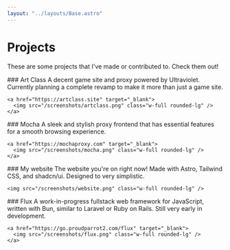 ```yaml
---
layout: "../layouts/Base.astro"
---
```




# Projects
These are some projects that I've made or contributed to. Check them out!
<div class="grid grid-cols-2 gap-5">
  <div>
    ### Art Class
    A decent game site and proxy powered by Ultraviolet. Currently planning a complete revamp to make it more than just a game site.

    <a href="https://artclass.site" target="_blank">
      <img src="/screenshots/artclass.png" class="w-full rounded-lg" />
    </a>
  </div>

  <div>
    ### Mocha
    A sleek and stylish proxy frontend that has essential features for a smooth browsing experience.

    <a href="https://mochaproxy.com" target="_blank">
      <img src="/screenshots/mocha.png" class="w-full rounded-lg" />
    </a>
  </div>

  <div>
    ### My website
    The website you're on right now! Made with Astro, Tailwind CSS, and shadcn/ui. Designed to very simplistic.

    <img src="/screenshots/website.png" class="w-full rounded-lg" />
  </div>

  <div>
    ### Flux
    A work-in-progress fullstack web framework for JavaScript, written with Bun, similar to Laravel or Ruby on Rails. Still very early in development.

    <a href="https://go.proudparrot2.com/flux" target="_blank">
      <img src="/screenshots/flux.png" class="w-full rounded-lg" />
    </a>
  </div>
</div>